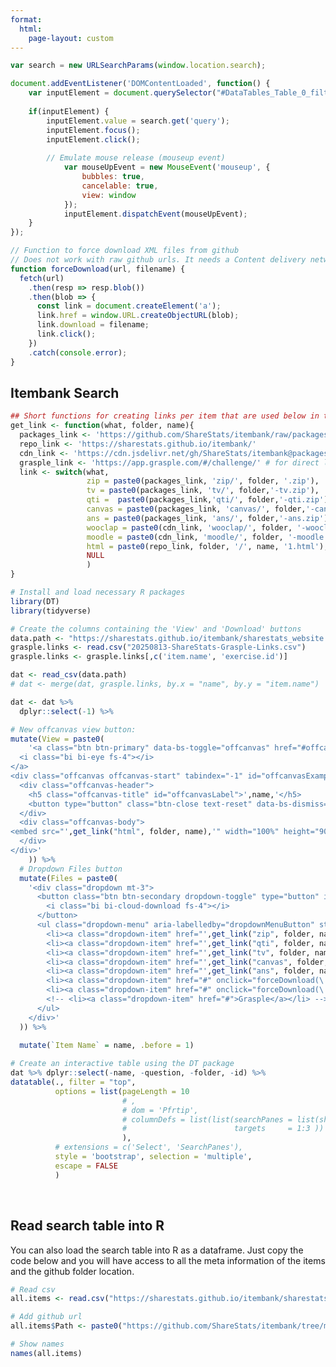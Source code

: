 ```yaml
---
format: 
  html:
    page-layout: custom
---
```


```js
var search = new URLSearchParams(window.location.search);

document.addEventListener('DOMContentLoaded', function() {
    var inputElement = document.querySelector("#DataTables_Table_0_filter input[type='search']");
    
    if(inputElement) {
        inputElement.value = search.get('query');
        inputElement.focus();
        inputElement.click();
        
        // Emulate mouse release (mouseup event)
            var mouseUpEvent = new MouseEvent('mouseup', {
                bubbles: true,
                cancelable: true,
                view: window
            });
            inputElement.dispatchEvent(mouseUpEvent);
    }
});

// Function to force download XML files from github
// Does not work with raw github urls. It needs a Content delivery network (CDN)
function forceDownload(url, filename) {
  fetch(url)
    .then(resp => resp.blob())
    .then(blob => {
      const link = document.createElement('a');
      link.href = window.URL.createObjectURL(blob);
      link.download = filename;
      link.click();
    })
    .catch(console.error);
}
```

::: itembank
# Itembank Search

```r
## Short functions for creating links per item that are used below in the table.
get_link <- function(what, folder, name){
  packages_link <- 'https://github.com/ShareStats/itembank/raw/packages/packages/'
  repo_link <- 'https://sharestats.github.io/itembank/'
  cdn_link <- 'https://cdn.jsdelivr.net/gh/ShareStats/itembank@packages/packages/' # for XML
  grasple_link <- 'https://app.grasple.com/#/challenge/' # for direct link to grasple
  link <- switch(what,
                 zip = paste0(packages_link, 'zip/', folder, '.zip'),
                 tv = paste0(packages_link, 'tv/', folder,'-tv.zip'),
                 qti =  paste0(packages_link,'qti/', folder,'-qti.zip'),
                 canvas = paste0(packages_link, 'canvas/', folder,'-canvas.zip'),
                 ans = paste0(packages_link, 'ans/', folder,'-ans.zip'),
                 wooclap = paste0(cdn_link, 'wooclap/', folder, '-wooclap.xml'),
                 moodle = paste0(cdn_link, 'moodle/', folder, '-moodle.xml'),
                 html = paste0(repo_link, folder, '/', name, '1.html'), 
                 NULL
                 )
}
```

```r
# Install and load necessary R packages
library(DT)
library(tidyverse)
```

```r
# Create the columns containing the 'View' and 'Download' buttons
data.path <- "https://sharestats.github.io/itembank/sharestats_website.csv"
grasple.links <- read.csv("20250813-ShareStats-Grasple-Links.csv")
grasple.links <- grasple.links[,c('item.name', 'exercise.id')]

dat <- read_csv(data.path)
# dat <- merge(dat, grasple.links, by.x = "name", by.y = "item.name")
```

```r
dat <- dat %>% 
  dplyr::select(-1) %>% 

# New offcanvas view button:
mutate(View = paste0(
    '<a class="btn btn-primary" data-bs-toggle="offcanvas" href="#offcanvasExample',id+1,'" role="button" aria-controls="offcanvasExample',id+1,'">
  <i class="bi bi-eye fs-4"></i>
</a>
<div class="offcanvas offcanvas-start" tabindex="-1" id="offcanvasExample',id+1,'" aria-labelledby="offcanvasLabel">
  <div class="offcanvas-header">
    <h5 class="offcanvas-title" id="offcanvasLabel">',name,'</h5>
    <button type="button" class="btn-close text-reset" data-bs-dismiss="offcanvas" aria-label="Close"></button>
  </div>
  <div class="offcanvas-body">
<embed src="',get_link("html", folder, name),'" width="100%" height="90%">
  </div>
</div>'
    )) %>% 
  # Dropdown Files button
  mutate(Files = paste0(
    '<div class="dropdown mt-3">
      <button class="btn btn-secondary dropdown-toggle" type="button" id="dropdownMenuButton" data-bs-toggle="dropdown" aria-expanded="false">
        <i class="bi bi-cloud-download fs-4"></i>
      </button>
      <ul class="dropdown-menu" aria-labelledby="dropdownMenuButton" style="">
        <li><a class="dropdown-item" href="',get_link("zip", folder, name),'">ZIP Folder</a></li>
        <li><a class="dropdown-item" href="',get_link("qti", folder, name),'">QTI 2.1</a></li>
        <li><a class="dropdown-item" href="',get_link("tv", folder, name),'">TestVision</a></li>
        <li><a class="dropdown-item" href="',get_link("canvas", folder, name),'">Canvas QTI</a></li>
        <li><a class="dropdown-item" href="',get_link("ans", folder, name),'">Ans QTI</a></li>
        <li><a class="dropdown-item" href="#" onclick="forceDownload(\'', get_link("wooclap", folder, name), '\', \'', name, '-wooclap.xml\'); return false;">Wooclap XML</a></li>
        <li><a class="dropdown-item" href="#" onclick="forceDownload(\'', get_link("moodle", folder, name), '\', \'', name, '-moodle.xml\'); return false;">Moodle XML</a></li>
        <!-- <li><a class="dropdown-item" href="#">Grasple</a></li> -->
      </ul>
    </div>'
  )) %>% 
  
  mutate(`Item Name` = name, .before = 1)

```

```r

# Create an interactive table using the DT package
dat %>% dplyr::select(-name, -question, -folder, -id) %>% 
datatable(., filter = "top", 
          options = list(pageLength = 10
                         # ,
                         # dom = 'Pfrtip', 
                         # columnDefs = list(list(searchPanes = list(show = FALSE), 
                         #                        targets     = 1:3 ))
                         ),
          # extensions = c('Select', 'SearchPanes'),
          style = 'bootstrap', selection = 'multiple', 
          escape = FALSE
          )
```

<br>

## Read search table into R {#RreadCSV}

You can also load the search table into R as a dataframe. Just copy the code below and you will have access to all the meta information of the items and the github folder location.

```r
# Read csv
all.items <- read.csv("https://sharestats.github.io/itembank/sharestats_website.csv")

# Add github url
all.items$Path <- paste0("https://github.com/ShareStats/itembank/tree/main/", all.items$folder)

# Show names
names(all.items)
```

:::
